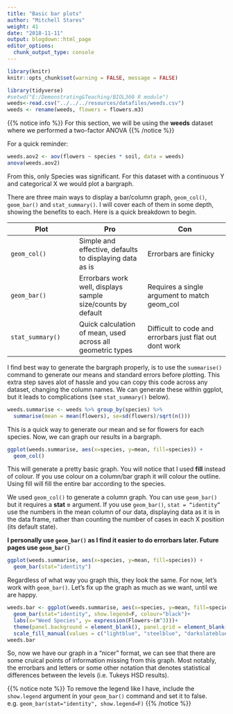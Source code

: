 ```yaml
---
title: "Basic bar plots"
author: "Mitchell Stares"
weight: 41
date: "2018-11-11"
output: blogdown::html_page
editor_options:
  chunk_output_type: console
---
```

```r
library(knitr)
knitr::opts_chunk$set(warning = FALSE, message = FALSE)

```
```r
library(tidyverse)
#setwd("E:/Demonstrating&Teaching/BIOL360 R module")
weeds<-read.csv("../../../resources/datafiles/weeds.csv")
weeds <- rename(weeds, flowers = flowers.m3)
```

{{% notice info %}}
For this section, we will be using the **weeds** dataset where we performed a two-factor ANOVA
{{% /notice %}}

For a quick reminder:  
```r
weeds.aov2 <- aov(flowers ~ species * soil, data = weeds)
anova(weeds.aov2)
```  

From this, only Species was significant. For this dataset with a continuous Y and categorical X we would plot a bargraph.  

There are three main ways to display a bar/column graph, `geom_col()`, `geom_bar()` and `stat_summary()`. I will cover each of them in some depth, showing the benefits to each. Here is a quick breakdown to begin.

Plot | Pro | Con
-----|-----|------
`geom_col()` | Simple and effective, defaults to displaying data as is | Errorbars are finicky  
`geom_bar()` | Errorbars work well, displays sample size/counts by default | Requires a single argument to match geom_col  
`stat_summary()` | Quick calculation of mean, used across all geometric types | Difficult to code and errorbars just flat out dont work  


I find best way to generate the bargraph properly, is to use the `summarise()` command to generate our means and standard errors before plotting. This extra step saves alot of hassle and you can copy this code across any dataset, changing the column names. We can generate these within ggplot, but it leads to complications (see `stat_summary()` below). 
```r
weeds.summarise <- weeds %>% group_by(species) %>%
  summarise(mean = mean(flowers), se=sd(flowers)/sqrt(n()))
```
This is a quick way to generate our mean and se for flowers for each species. Now, we can graph our results in a bargraph.
```r
ggplot(weeds.summarise, aes(x=species, y=mean, fill=species)) +
  geom_col()
```  

This will generate a pretty basic graph. You will notice that I used **fill** instead of colour. If you use colour on a column/bar graph it will colour the outline. Using fill will fill the entire bar according to the species.  

We used `geom_col()` to generate a column graph. You can use `geom_bar()` but it requires a **stat =** argument. If you use `geom_bar()`,  `stat = “identity”` use the numbers in the mean column of our data, displaying data as it is in the data frame, rather than counting the number of cases in each X position (its default state).  

**I personally use `geom_bar()` as I find it easier to do errorbars later. Future pages use `geom_bar()`**  
```r
ggplot(weeds.summarise, aes(x=species, y=mean, fill=species)) +
  geom_bar(stat="identity")

```  

Regardless of what way you graph this, they look the same. For now, let’s work with `geom_bar()`. Let’s fix up the graph as much as we want, until we are happy.

```r
weeds.bar <- ggplot(weeds.summarise, aes(x=species, y=mean, fill=species))+
  geom_bar(stat="identity", show.legend=F, colour="black")+
  labs(x="Weed Species", y= expression(Flowers~(m^3)))+
  theme(panel.background = element_blank(), panel.grid = element_blank(), axis.line = element_line(colour = "black", size=1), axis.text = element_text(colour="lightsteelblue4", size=12), axis.title = element_text(colour="steelblue", size=14, face="bold"))+
  scale_fill_manual(values = c("lightblue", "steelblue", "darkslateblue"))
weeds.bar
```

So, now we have our graph in a “nicer” format, we can see that there are some cruical points of information missing from this graph. Most notably, the errorbars and letters or some other notation that denotes statistical differences between the levels (i.e. Tukeys HSD results).

{{% notice note %}}
To remove the legend like I have, include the `show.legend` argument in your `geom_bar()` command and set it to false. e.g. `geom_bar(stat="identity", show.legend=F)`
{{% /notice %}}